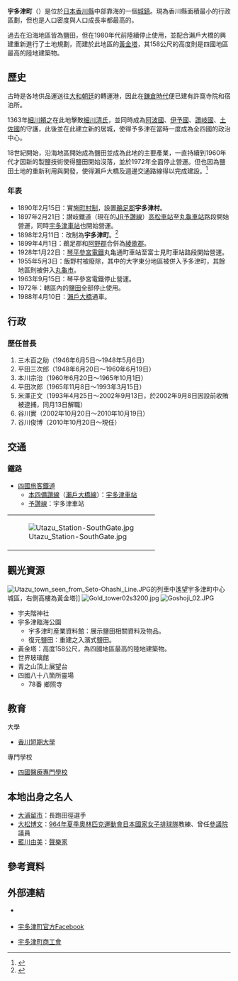 {{日本町村
| 自治體名=宇多津
| 町村=町
| 町村章=[[File:Emblem_of_Utazu,_Kagawa.svg|100px]]
| 圖像=[[File:Utazu-kamaya,Gold_Tower_201207.jpg|240px]]
| 圖像說明=[[道之驛|道之驛]][[戀人|戀人]]之聖地宇多津臨海公園與[[黃金塔_(日本)|黃金塔]]{{Infobox mapframe|frame-width=250|zoom=08}}
| 日文原名=宇多津町
| 平假名=うたづちょう
| 羅馬字拼音=Utazu-chō
| 都道府縣=香川縣
| 支廳=
| 郡=綾歌郡
| 編號=37386-9
| 面積=8.07
| 邊界未定=
| 人口=18,603
| 統計時間=2012年10月1日
| 自治體=[[坂出市|坂出市]]、[[丸龜市|丸龜市]]
| 樹=[[櫻花|櫻花]]
| 花=[[皐月杜鵑|皐月杜鵑]]
| 鳥=
| 其他象徵物=
| 其他象徵=
| 首長=谷川俊博
| 卸任日期=2014年10月18日
| 議員數=10
| 郵遞區號=769-0292
| 所在地=香川縣綾歌郡宇多津町1881番地<br>[[File:UtazuCho_Yakuba.jpg|210px]]
| 電話號碼=877-49-0511
| 外部連結=http://town.utazu.kagawa.jp/
| 地圖=[[File:Utazu_in_Kagawa_Prefecture_Ja.svg|250px]]
| 註記=人口：[http://town.utazu.kagawa.jp/town/profile/profile-4/ 宇多津町官方網頁]
}}
'''宇多津町'''（{{jpn|j=宇多津町|hg=うたづちょう|rm=Utazu chō|f=y}}）是位於[[日本|日本]][[香川縣|香川縣]]中部靠海的一個[[城鎮|城鎮]]。現為香川縣面積最小的行政區劃，但也是人口密度與人口成長率都最高的。

過去在沿海地區皆為鹽田，但在1980年代前陸續停止使用，並配合瀨戶大橋的興建重新進行了土地規劃，而建於此地區的[[黃金塔|黃金塔]]，其158公尺的高度則是四國地區最高的陸地建築物。

==歷史==
古時是各地供品運送往[[大和朝廷|大和朝廷]]的轉運港，因此在[[鎌倉時代|鎌倉時代]]便已建有許窩寺院和宿泊所。

1363年[[細川頼之|細川頼之]]在此地擊敗[[細川清氏|細川清氏]]，並同時成為[[阿波國|阿波國]]、[[伊予國|伊予國]]、[[讚岐國|讚岐國]]、[[土佐國|土佐國]]的守護，此後並在此建立新的居城，使得予多津在當時一度成為全四國的政治中心。

18世紀開始，沿海地區開始成為鹽田並成為此地的主要產業，一直持續到1960年代才因新的製鹽技術使得鹽田開始沒落，並於1972年全面停止營運。但也因為鹽田土地的重新利用與開發，使得瀨戶大橋及週邊交通路線得以完成建設。<ref>{{cite web| title=塩づくり今昔| url=http://town.utazu.kagawa.jp/town/shio/shio-3/| publisher=宇多津町公所| accessdate=2012-10-31| language=ja| archive-url=https://web.archive.org/web/20110808211629/http://town.utazu.kagawa.jp/town/shio/shio-3/| archive-date=2011-08-08| dead-url=yes}}</ref> 

===年表===
* 1890年2月15日：實施[[町村制|町村制]]，設置[[鵜足郡|鵜足郡]]'''宇多津村'''。
* 1897年2月21日：讃岐鐵道（現在的[[JR|JR]][[予讚線|予讚線]]）[[高松車站|高松車站]]至[[丸龜車站|丸龜車站]]路段開始營運，同時[[宇多津車站|宇多津車站]]也開始營運。
* 1898年2月11日：改制為'''宇多津町'''。<ref>{{cite web| title=歴史年表| url=http://town.utazu.kagawa.jp/town/rekishi/rekishi-1/| publisher=宇多津町公所| accessdate=2012-10-31| language=ja| deadurl=yes| archiveurl=https://web.archive.org/web/20160304071159/http://town.utazu.kagawa.jp/town/rekishi/rekishi-1/| archivedate=2016-03-04}}</ref> 
* 1899年4月1日：鵜足郡和[[阿野郡|阿野郡]]合併為[[綾歌郡|綾歌郡]]。
* 1928年1月22日：[[琴平參宮電鐵|琴平參宮電鐵]]丸亀通町車站至富士見町車站路段開始營運。
* 1955年5月3日：飯野村被廢除，其中的大字東分地區被併入予多津町，其餘地區則被併入[[丸龜市|丸龜市]]。
* 1963年9月15日：琴平參宮電鐵停止營運。
* 1972年：轄區內的[[鹽田|鹽田]]全部停止使用。
* 1988年4月10日：[[瀨戶大橋|瀨戶大橋]]通車。

==行政==
===歷任首長===
# 三木百之助（1946年6月5日～1948年5月6日）
# 平田三次郎（1948年6月20日～1960年6月19日）
# 本川宗治（1960年6月20日～1965年10月1日）
# 平田次郎（1965年11月8日～1993年3月15日）
# 米澤正文（1993年4月25日～2002年9月13日，於2002年9月8日因設前收賄被逮捕，同月13日解職）
# 谷川實（2002年10月20日～2010年10月19日）
# 谷川俊博（2010年10月20日～現任）

==交通==
===鐵路===
* [[四國旅客鐵道|四國旅客鐵道]]
** [[本四備讚線|本四備讚線]]（[[瀨戶大橋線|瀨戶大橋線]]）：[[宇多津車站|宇多津車站]]
** [[予讚線|予讚線]]：宇多津車站

{| border=0
|-
| [[File:Utazu_Station-SouthGate.jpg|thumb]]
|}

==觀光資源==
[[File:Utazu_town_seen_from_Seto-Ohashi_Line.JPG|thumb]]的列車中遙望宇多津町中心城區，右側高樓為黃金塔]]
[[File:Gold_tower02s3200.jpg|thumb]]
[[File:Goshoji_02.JPG|thumb]]
* 宇夫階神社
* 宇多津臨海公園
** 宇多津町産業資料館：展示鹽田相關資料及物品。
** 復元鹽田：重建之入濱式鹽田。
* 黃金塔：高度158公尺，為四國地區最高的陸地建築物。
* 世界玻璃館
* 青之山頂上展望台
* 四國八十八箇所靈場
** 78番 鄉照寺

==教育==
; 大學
* [[香川短期大學|香川短期大學]]

; 專門學校
* [[四國醫療專門學校|四國醫療專門學校]]

==本地出身之名人==
* [[大浦留市|大浦留市]]：長跑田徑選手
* [[大松博文|大松博文]]：[[964年夏季奧林匹克運動會|964年夏季奧林匹克運動會]][[日本國家女子排球隊|日本國家女子排球隊]]教練、曾任[[參議院_(日本)|參議院]]議員
* [[藍川由美|藍川由美]]：[[聲樂家|聲樂家]]

==參考資料==
{{reflist}}

==外部連結==
{{commonscat|Utazu, Kagawa}}
* {{Ja}} {{official website}}
* {{Ja}} [https://www.facebook.com/pages/宇多津町役場/193751057392624 宇多津町官方Facebook]
* {{Ja}} [https://web.archive.org/web/20121229013740/http://www.shokokai-kagawa.or.jp/utazu/ 宇多津町商工會]

{{香川縣}}{{Authority control}}